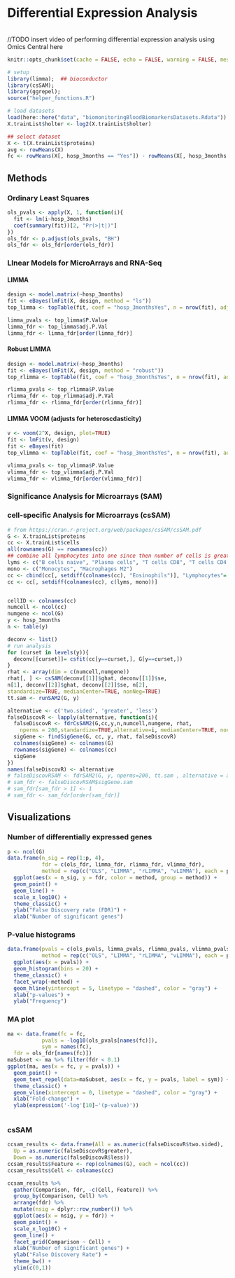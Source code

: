 # Differential Expression Analysis {#diff-exp}

<iframe width="560" height="2" src="" frameborder="0" allowfullscreen></iframe>

//TODO insert video of performing differential expression analysis using Omics Central here

```r
knitr::opts_chunk$set(cache = FALSE, echo = FALSE, warning = FALSE, message = FALSE, tidy = TRUE)

# setup
library(limma);  ## bioconductor
library(csSAM);
library(ggrepel);
source("helper_functions.R")

# load datasets
load(here::here("data", "biomonitoringBloodBiomarkersDatasets.Rdata"))
X.trainList$holter <- log2(X.trainList$holter)

## select dataset
X <- t(X.trainList$proteins)
avg <- rowMeans(X)
fc <- rowMeans(X[, hosp_3months == "Yes"]) - rowMeans(X[, hosp_3months == "No"])
```

## Methods

### Ordinary Least Squares

```r
ols_pvals <- apply(X, 1, function(i){
  fit <- lm(i~hosp_3months)
  coef(summary(fit))[2, "Pr(>|t|)"]
})
ols_fdr <- p.adjust(ols_pvals, "BH")
ols_fdr <- ols_fdr[order(ols_fdr)]
```

### LInear Models for MicroArrays and RNA-Seq

#### LIMMA

```r
design <- model.matrix(~hosp_3months)
fit <- eBayes(lmFit(X, design, method = "ls"))
top_limma <- topTable(fit, coef = "hosp_3monthsYes", n = nrow(fit), adjust.method = "BH")

limma_pvals <- top_limma$P.Value
limma_fdr <- top_limma$adj.P.Val
limma_fdr <- limma_fdr[order(limma_fdr)]
```

#### Robust LIMMA

```r
design <- model.matrix(~hosp_3months)
fit <- eBayes(lmFit(X, design, method = "robust"))
top_rlimma <- topTable(fit, coef = "hosp_3monthsYes", n = nrow(fit), adjust.method = "BH")

rlimma_pvals <- top_rlimma$P.Value
rlimma_fdr <- top_rlimma$adj.P.Val
rlimma_fdr <- rlimma_fdr[order(rlimma_fdr)]
```

#### LIMMA VOOM (adjusts for heteroscdasticity)

```r
v <- voom(2^X, design, plot=TRUE)
fit <- lmFit(v, design)
fit <- eBayes(fit)
top_vlimma <- topTable(fit, coef = "hosp_3monthsYes", n = nrow(fit), adjust.method = "BH")

vlimma_pvals <- top_vlimma$P.Value
vlimma_fdr <- top_vlimma$adj.P.Val
vlimma_fdr <- vlimma_fdr[order(vlimma_fdr)]
```

### Significance Analysis for Microarrays (SAM)

### cell-specific Analysis for Microarrays (csSAM)

```r
# from https://cran.r-project.org/web/packages/csSAM/csSAM.pdf
G <- X.trainList$proteins
cc <- X.trainList$cells
all(rownames(G) == rownames(cc))
## combine all lymphocytes into one since then number of cells is greater than the number of samples in one of the groups, and remove Eosinophils because most values are zeros
lyms <- c("B cells naive", "Plasma cells", "T cells CD8", "T cells CD4 naive", "T cells CD4 memory resting", "T cells CD4 memory activated", "T cells regulatory (Tregs)", "NK cells resting")
mono <- c("Monocytes", "Macrophages M2")
cc <- cbind(cc[, setdiff(colnames(cc), "Eosinophils")], "Lymphocytes"= rowSums(cc[, lyms, drop = FALSE]), "Monocytes"= rowSums(cc[, mono, drop = FALSE]))
cc <- cc[, setdiff(colnames(cc), c(lyms, mono))]


cellID <- colnames(cc)
numcell <- ncol(cc)
numgene <- ncol(G)
y <- hosp_3months
n <- table(y)

deconv <- list()
# run analysis
for (curset in levels(y)){
  deconv[[curset]]= csfit(cc[y==curset,], G[y==curset,])
}
rhat <- array(dim = c(numcell,numgene))
rhat[, ] <- csSAM(deconv[[1]]$ghat, deconv[[1]]$se,
n[1], deconv[[2]]$ghat, deconv[[2]]$se, n[2],
standardize=TRUE, medianCenter=TRUE, nonNeg=TRUE)
tt.sam <- runSAM2(G, y)

alternative <- c('two.sided', 'greater', 'less')
falseDiscovR <- lapply(alternative, function(i){
  falseDiscovR <- fdrCsSAM2(G,cc,y,n,numcell,numgene, rhat, 
    nperms = 200,standardize=TRUE,alternative=i, medianCenter=TRUE, nonNeg=TRUE)
  sigGene <- findSigGene(G, cc, y, rhat, falseDiscovR)
  colnames(sigGene) <- colnames(G)
  rownames(sigGene) <- colnames(cc)
  sigGene
})
names(falseDiscovR) <- alternative
# falseDiscovRSAM <- fdrSAM2(G, y, nperms=200, tt.sam , alternative = alternative)
# sam_fdr <- falseDiscovRSAM$sigGene.sam
# sam_fdr[sam_fdr > 1] <- 1
# sam_fdr <- sam_fdr[order(sam_fdr)]

```

## Visualizations

### Number of differentially expressed genes

```r
p <- ncol(G)
data.frame(n_sig = rep(1:p, 4),
           fdr = c(ols_fdr, limma_fdr, rlimma_fdr, vlimma_fdr),
           method = rep(c("OLS", "LIMMA", "rLIMMA", "vLIMMA"), each = p)) %>% 
  ggplot(aes(x = n_sig, y = fdr, color = method, group = method)) +
  geom_point() +
  geom_line() +
  scale_x_log10() +
  theme_classic() +
  ylab("False Discovery rate (FDR)") + 
  xlab("Number of significant genes")

```

### P-value histograms

```r
data.frame(pvals = c(ols_pvals, limma_pvals, rlimma_pvals, vlimma_pvals),
           method = rep(c("OLS", "LIMMA", "rLIMMA", "vLIMMA"), each = p)) %>% 
  ggplot(aes(x = pvals)) +
  geom_histogram(bins = 20) +
  theme_classic() +
  facet_wrap(~method) +
  geom_hline(yintercept = 5, linetype = "dashed", color = "gray") +
  xlab("p-values") + 
  ylab("Frequency")

```

### MA plot

```r
ma <- data.frame(fc = fc,
           pvals = -log10(ols_pvals[names(fc)]),
           sym = names(fc),
  fdr = ols_fdr[names(fc)])
maSubset <- ma %>% filter(fdr < 0.1)
ggplot(ma, aes(x = fc, y = pvals)) +
  geom_point() +
  geom_text_repel(data=maSubset, aes(x = fc, y = pvals, label = sym)) + 
  theme_classic() +
  geom_vline(xintercept = 0, linetype = "dashed", color = "gray") +
  xlab("Fold-change") + 
  ylab(expression('-log'[10]~'(p-value)'))
  
```

### csSAM

```r
ccsam_results <- data.frame(All = as.numeric(falseDiscovR$two.sided),
  Up = as.numeric(falseDiscovR$greater),
  Down = as.numeric(falseDiscovR$less))
ccsam_results$Feature <- rep(colnames(G), each = ncol(cc))
ccsam_results$Cell <- colnames(cc)

ccsam_results %>% 
  gather(Comparison, fdr, -c(Cell, Feature)) %>% 
  group_by(Comparison, Cell) %>% 
  arrange(fdr) %>% 
  mutate(nsig = dplyr::row_number()) %>% 
  ggplot(aes(x = nsig, y = fdr)) +
  geom_point() +
  scale_x_log10() +
  geom_line() +
  facet_grid(Comparison ~ Cell) +
  xlab("Number of significant genes") +
  ylab("False Discovery Rate") +
  theme_bw() +
  ylim(c(0,1))



```


